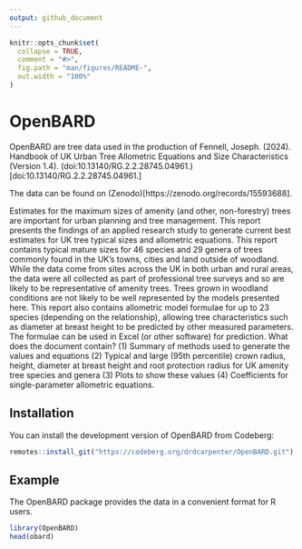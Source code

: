 ```yaml
---
output: github_document
---
```


<!-- README.md is generated from README.Rmd. Please edit that file -->

```r
knitr::opts_chunk$set(
  collapse = TRUE,
  comment = "#>",
  fig.path = "man/figures/README-",
  out.width = "100%"
)
```

# OpenBARD

<!-- badges: start -->
<!-- badges: end -->

OpenBARD are tree data used in the production of Fennell, Joseph. (2024). Handbook of UK Urban Tree Allometric Equations and Size Characteristics (Version 1.4). (doi:10.13140/RG.2.2.28745.04961.)[doi:10.13140/RG.2.2.28745.04961.]

The data can be found on (Zenodo)[https://zenodo.org/records/15593688].

Estimates for the maximum sizes of amenity (and other, non-forestry) trees are important for urban planning and tree management. This report presents the findings of an applied research study to generate current best estimates for UK tree typical sizes and allometric equations. This report contains typical mature sizes for 46 species and 29 genera of trees commonly found in the UK’s towns, cities and land outside of woodland. While the data come from sites across the UK in both urban and rural areas, the data were all collected as part of professional tree surveys and so are likely to be representative of amenity trees. Trees grown in woodland conditions are not likely to be well represented by the models presented here. This report also contains allometric model formulae for up to 23 species (depending on the relationship), allowing tree characteristics such as diameter at breast height to be predicted by other measured parameters. The formulae can be used in Excel (or other software) for prediction. What does the document contain? (1) Summary of methods used to generate the values and equations (2) Typical and large (95th percentile) crown radius, height, diameter at breast height and root protection radius for UK amenity tree species and genera (3) Plots to show these values (4) Coefficients for single-parameter allometric equations.

## Installation

You can install the development version of OpenBARD from Codeberg:

``` r
remotes::install_git("https://codeberg.org/drdcarpenter/OpenBARD.git")
```

## Example

The OpenBARD package provides the data in a convenient format for R users.

```r
library(OpenBARD)
head(obard)
```

